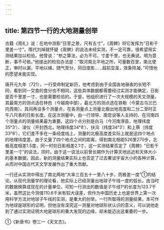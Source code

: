 ```yaml
---
---
---
```

title: 第四节一行的大地测量创举
---



古籍《周礼》说：在地中测影“日至之景，尺有五寸”，《周髀》将它发挥为“日影千里差一寸”。隋代刘焯就怀疑《周髀》的说法未经实测，不一定可靠，很希望用实测结果加以检验。他曾说：“参之算法，必为不可。寸差千里，也无典说。明为意断，事不可依。”他提出的检验办法是：“取河南北平地之所，可量数百里，南北使正，审时以漏，平地以绳，随气至分，同日度影……超前显圣，效象除凝。”可惜他的愿望未能实现。

唐开元九年（721），一行受命制定新历，他考虑到由于全国各地昼夜的长短不同，看到同一交食的食分也不相同，这些具体数据都需要经过实测才能确定，日影是否千里差一寸，也是需要检验的。于是，他组织进行了一次大规模的天文测量，其最南方的测点选在林邑（今越南中部），最北方的测点选在铁勒（今蒙古乌兰巴托西南）。其间再设多个测量点，在各测量点上测量北极出地高度和二分二至时正午八尺表的日影长度。在这次测量中，由一行领导、南宫说等人主持的、在河南四个测量点的测量结果最为重要。这四个点分别是白马（今河南滑县，地理纬度35°3′）、浚仪（开封西北，地理纬度34°8′）、扶沟（纬度34°3′）和上蔡（纬度33°8′），它们差不多在一条经度线上，测量的北极高度差实际上就是这四个地点的地理纬度差。由于丈量了四个地点之间的距离，得到南北相距526里270步，北极高度相差1.5度，同一时刻日影相差2.1寸，这一实测结果否定了《周髀》“日影千里差一寸”的说法，同时，由于这一说法以前曾长期作为计算天地远近和天体大小的基本数据，因此，新的测量结果实际上也否定了过去奢谈宇宙大小的各种计算，从而对中国古代天文学发展作出了重大贡献。

一行还从实测中得出了南北两地“大率三百五十一里八十步，而极差一度”①的结论。从现代测量学的理论看，他实际上已经测量出地球子午线一度的弧长。由当时的数据换算成现在的计量单位，可知一行测出的数值是子午线1°的长度为123.7千米，虽然这比今测值110.6千米有较大误差，但作为中国历史上也是世界上第一次用科学方法对地球子午线的实测，是重大的创举。一行所取得的测量结果，本可作为地球是球形的证明，但他没有深究这一测量对地球形状认识的意义，可以说他走到了通过实测证明大地是球形的重大发现的边缘，却未能迈出这重要的一步。

①《新唐书》卷三一《天文志》。